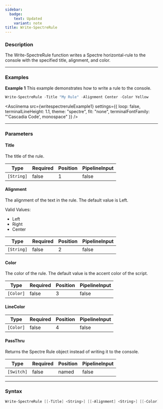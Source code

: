 ```yaml
---
sidebar:
  badge:
    text: Updated
    variant: note
title: Write-SpectreRule
---
```









### Description

The Write-SpectreRule function writes a Spectre horizontal-rule to the console with the specified title, alignment, and color.



---


### Examples


**Example 1**
This example demonstrates how to write a rule to the console.



```powershell
Write-SpectreRule -Title "My Rule" -Alignment Center -Color Yellow
```
<Asciinema
    src={writespectreruleExample1}
    settings={{
        loop: false,
        terminalLineHeight: 1.1,
        theme: "spectre",
        fit: "none",
        terminalFontFamily: "'Cascadia Code', monospace"
    }}
/>


---


### Parameters
#### **Title**

The title of the rule.






|Type      |Required|Position|PipelineInput|
|----------|--------|--------|-------------|
|`[String]`|false   |1       |false        |



#### **Alignment**

The alignment of the text in the rule. The default value is Left.



Valid Values:

* Left
* Right
* Center






|Type      |Required|Position|PipelineInput|
|----------|--------|--------|-------------|
|`[String]`|false   |2       |false        |



#### **Color**

The color of the rule. The default value is the accent color of the script.






|Type     |Required|Position|PipelineInput|
|---------|--------|--------|-------------|
|`[Color]`|false   |3       |false        |



#### **LineColor**




|Type     |Required|Position|PipelineInput|
|---------|--------|--------|-------------|
|`[Color]`|false   |4       |false        |



#### **PassThru**

Returns the Spectre Rule object instead of writing it to the console.






|Type      |Required|Position|PipelineInput|
|----------|--------|--------|-------------|
|`[Switch]`|false   |named   |false        |





---


### Syntax
```powershell
Write-SpectreRule [[-Title] <String>] [[-Alignment] <String>] [[-Color] <Color>] [[-LineColor] <Color>] [-PassThru] [<CommonParameters>]
```
